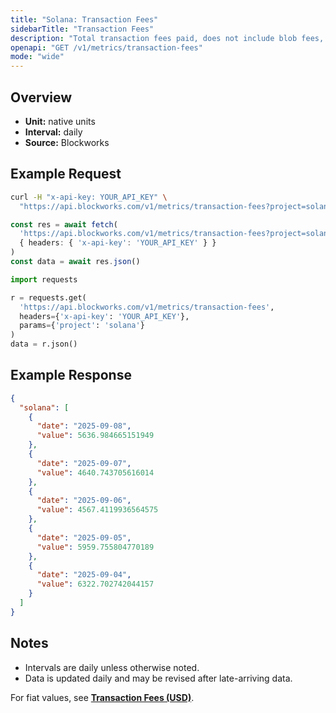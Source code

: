 ```yaml
---
title: "Solana: Transaction Fees"
sidebarTitle: "Transaction Fees"
description: "Total transaction fees paid, does not include blob fees, out-of-protocol tips, or additional sources of revenue"
openapi: "GET /v1/metrics/transaction-fees"
mode: "wide"
---
```


## Overview

- **Unit:** native units
- **Interval:** daily
- **Source:** Blockworks

## Example Request

<CodeGroup>

```bash cURL
curl -H "x-api-key: YOUR_API_KEY" \
  "https://api.blockworks.com/v1/metrics/transaction-fees?project=solana"
```

```typescript TypeScript
const res = await fetch(
  'https://api.blockworks.com/v1/metrics/transaction-fees?project=solana',
  { headers: { 'x-api-key': 'YOUR_API_KEY' } }
)
const data = await res.json()
```

```python Python
import requests

r = requests.get(
  'https://api.blockworks.com/v1/metrics/transaction-fees',
  headers={'x-api-key': 'YOUR_API_KEY'},
  params={'project': 'solana'}
)
data = r.json()
```

</CodeGroup>

## Example Response

```json
{
  "solana": [
    {
      "date": "2025-09-08",
      "value": 5636.984665151949
    },
    {
      "date": "2025-09-07",
      "value": 4640.743705616014
    },
    {
      "date": "2025-09-06",
      "value": 4567.4119936564575
    },
    {
      "date": "2025-09-05",
      "value": 5959.755804770189
    },
    {
      "date": "2025-09-04",
      "value": 6322.702742044157
    }
  ]
}
```

## Notes
- Intervals are daily unless otherwise noted.
- Data is updated daily and may be revised after late-arriving data.

<Note>For fiat values, see **[Transaction Fees (USD)](./transaction-fees-usd)**.</Note>